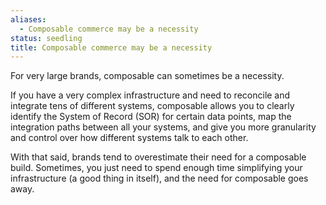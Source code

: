 ```yaml
---
aliases:
  - Composable commerce may be a necessity
status: seedling
title: Composable commerce may be a necessity
---
```

For very large brands, composable can sometimes be a necessity.

If you have a very complex infrastructure and need to reconcile and integrate tens of different systems, composable allows you to clearly identify the System of Record (SOR) for certain data points, map the integration paths between all your systems, and give you more granularity and control over how different systems talk to each other.

With that said, brands tend to overestimate their need for a composable build. Sometimes, you just need to spend enough time simplifying your infrastructure (a good thing in itself), and the need for composable goes away.
